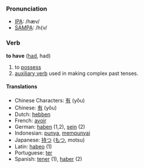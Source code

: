 === Pronunciation ===
*[[w:IPA|IPA]]: /hæv/
*[[w:SAMPA|SAMPA]]: /h{v/

=== Verb ===
'''to have''' ([[had]], had)

# to [[possess]]
# [[auxiliary verb]] used in making complex past tenses.

==== Translations ====
*Chinese Characters: [[有]] (yǒu)
*Chinese: [[有]] (yǒu)
*Dutch: [[hebben]]
*French: [[avoir]]
*German: [[haben]] (1,2), [[sein]] (2)
*Indonesian: [[punya]], [[punya|mempunyai]]
*Japanese: [[持つ]] ([[もつ]], motsu)
*Latin: [[habeo]] (1)
*Portuguese: [[ter]]
*Spanish: [[tener]] (1), [[haber]] (2)